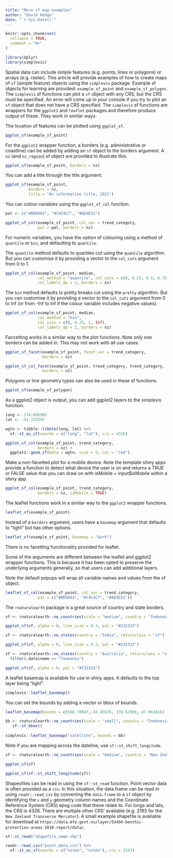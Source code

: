 ```yaml
---
title: "More sf map examples"
author: "David Hodge"
date: "`r Sys.Date()`"
---
```


```r
knitr::opts_chunk$set(
  collapse = TRUE,
  comment = "#>"
)
```

```r
library(dplyr)
library(simplevis)
```

Spatial data can include simple features (e.g. points, lines or polygons) or arrays (e.g. raster). This article will provide examples of how to create maps of `sf` (simple feature) objects using the `simplevis` package. Example sf objects for learning are provided: `example_sf_point` and `example_sf_polygon`. The `simplevis` sf functions can plot a `sf` object with any CRS, but the CRS must be specified. An error will come up in your console if you try to plot an `sf` object that does not have a CRS specified. The `simplevis` sf functions are wrappers for the `ggplot2` and `leaflet` packages and therefore produce output of these. They work in similar ways.

The location of features can be plotted using `ggplot_sf`.

```r
ggplot_sf(example_sf_point)
```

For the `ggplot2` wrapper function, a borders (e.g. administrative or coastline) can be added by adding an `sf` object to the borders argument. A `nz` (and `nz_region`) sf object are provided to illustrate this.

```r
ggplot_sf(example_sf_point, borders = nz)
```

You can add a title through the title argument.

```r
ggplot_sf(example_sf_point, 
          borders = nz,
          title = "An informative title, 2021")
```

You can colour variables using the `ggplot_sf_col` function. 

```r
pal <- c("#0D94A3", "#C4C4C7", "#AE4E51")

ggplot_sf_col(example_sf_point, col_var = trend_category, 
              pal = pal, borders = nz)
```

For numeric variables, you have the option of colouring using a method of `quantile` or `bin`, and defaulting to `quantile`. 

The `quantile` method defaults to quartiles cut using the `quantile` algorithm. But you can customise it by providing a vector to the `col_cuts` argument from 0 to 1.

```r
ggplot_sf_col(example_sf_point, median,
              col_method = "quantile", col_cuts = c(0, 0.25, 0.5, 0.75, 0.9, 1),
              col_labels_dp = 2, borders = nz)
```

The `bin` method defaults to pretty breaks cut using the `pretty` algorithm. But you can customise it by providing a vector to the `col_cuts` argument from 0 to Inf (or from -Inf to Inf if the colour variable includes negative values). 

```r
ggplot_sf_col(example_sf_point, median,
              col_method = "bin", 
              col_cuts = c(0, 0.25, 1, Inf),
              col_labels_dp = 2, borders = nz)
```

Faccetting works in a similar way to the plot functions. Note only one borders can be added in. This may not work with all use cases.

```r
ggplot_sf_facet(example_sf_point, facet_var = trend_category, 
                borders = nz)
```

```r
ggplot_sf_col_facet(example_sf_point, trend_category, trend_category, 
                borders = nz)
```

Polygons or line geometry types can also be used in these sf functions.

```r
ggplot_sf(example_sf_polygon)
```

As a ggplot2 object is output, you can add ggplot2 layers to the simplevis function. 

```r
long <- 174.686565
lat <- -41.315595

wgtn <- tibble::tibble(long, lat) %>% 
  sf::st_as_sf(coords = c("long", "lat"), crs = 4326)

ggplot_sf_col(example_sf_point, trend_category,
              borders = nz) +
  ggplot2::geom_sf(data = wgtn, size = 5, col = "red") 

```

Make a non-facetted plot for a mobile device. Note the template shiny apps provide a function to detect what device the user is on and returns a TRUE or FALSE value that you can draw on with isMobile = input$isMobile within a shiny app. 

```r
ggplot_sf_col(example_sf_point, trend_category,
              borders = nz, isMobile = TRUE)
```

The leaflet functions work in a similar way to the `ggplot2` wrapper functions. 

```r
leaflet_sf(example_sf_point)
```

Instead of a `borders` argument, users have a `basemap` argument that defaults to "light" but has other options.

```r
leaflet_sf(example_sf_point, basemap = "dark")
```

There is no facetting functionality provided for leaflet.

Some of the arguments are different between the leaflet and ggplot2 wrapper functions. This is because it has been opted to preserve the underlying arguments generally, so that users can add additional layers.

Note the default popups will wrap all variable names and values from the sf object. 

```r
leaflet_sf_col(example_sf_point, col_var = trend_category, 
              pal = c("#0D94A3", "#C4C4C7", "#AE4E51"))
```

The `rnaturalearth` package is a great source of country and state borders.

```r
sf <- rnaturalearth::ne_countries(scale = "medium", country = "Indonesia", returnclass = "sf")

ggplot_sf(sf, alpha = 0, line_size = 0.3, pal = "#232323")
```

```r
sf <- rnaturalearth::ne_states(country = "India", returnclass = "sf")

ggplot_sf(sf, alpha = 0, line_size = 0.3, pal = "#232323")
```

```r
sf <- rnaturalearth::ne_states(country = "Australia", returnclass = "sf") %>% 
  filter(.data$name == "Tasmania")

ggplot_sf(sf, alpha = 0, pal = "#232323")
```

A leaflet basemap is available for use in shiny apps. It defaults to the top layer being "light".

```r
simplevis::leaflet_basemap() 
```

You can set the bounds by adding a vector or bbox of bounds.

```r
leaflet_basemap(bounds = c(166.70047,-34.45676, 178.52966,-47.06345))

bb <- rnaturalearth::ne_countries(scale = "small", country = "Indonesia", returnclass = "sf") %>% 
   sf::st_bbox() 
 
simplevis::leaflet_basemap("satellite", bounds = bb) 
```

Note if you are mapping across the dateline, use `sf::st_shift_longitude`.

```r
sf <- rnaturalearth::ne_countries(scale = "medium", country = "New Zealand", returnclass = "sf")

ggplot_sf(sf)

ggplot_sf(sf::st_shift_longitude(sf))
```

Shapesfiles can be read in using the `sf::st_read` function. Point vector data is often provided as a `csv`. In this situation, the data.frame can be read in using `readr::read_csv` by converting the `data.frame` to a `sf` object by identifying the `x` and `y` geometry column names and the Coordinate Reference System (CRS) epsg code that these relate to. For longs and lats, the CRS is 4326. There are multiple other CRS' available (e.g. 2193 for the `New Zealand Transverse Mercator`). A small example shapefile is available for download at `https://data.mfe.govt.nz/layer/53494-benthic-protection-areas-2016-report/data/`.

```r

sf::st_read("shapefile_name.shp")

readr::read_csv("point_data.csv") %>% 
  sf::st_as_sf(coords = c("nztme", "nztmn"), crs = 2193)
```